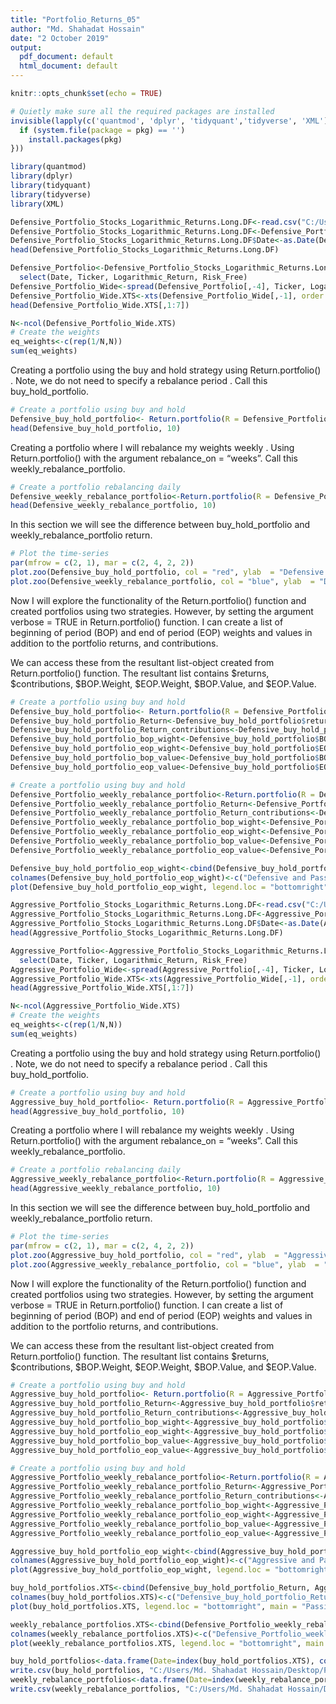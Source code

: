 ---
title: "Portfolio_Returns_05"
author: "Md. Shahadat Hossain"
date: "2 October 2019"
output:
  pdf_document: default
  html_document: default
---

```{r setup, include=FALSE}
knitr::opts_chunk$set(echo = TRUE)
```

```{r, include=FALSE}
# Quietly make sure all the required packages are installed
invisible(lapply(c('quantmod', 'dplyr', 'tidyquant','tidyverse', 'XML'), function(pkg) {
  if (system.file(package = pkg) == '')
    install.packages(pkg)
}))
```

```{r,include=TRUE, warning=FALSE, message=FALSE}
library(quantmod)
library(dplyr)
library(tidyquant)
library(tidyverse)
library(XML)
```

```{r, include=TRUE}
Defensive_Portfolio_Stocks_Logarithmic_Returns.Long.DF<-read.csv("C:/Users/Md. Shahadat Hossain/Desktop/Portfolio_Management_2019/Defensive_Portfolio_Stocks_Logarithmic_Returns.Long.CSV")
Defensive_Portfolio_Stocks_Logarithmic_Returns.Long.DF<-Defensive_Portfolio_Stocks_Logarithmic_Returns.Long.DF[,-1]
Defensive_Portfolio_Stocks_Logarithmic_Returns.Long.DF$Date<-as.Date(Defensive_Portfolio_Stocks_Logarithmic_Returns.Long.DF$Date)
head(Defensive_Portfolio_Stocks_Logarithmic_Returns.Long.DF)
```


```{r,include=FALSE}
Defensive_Portfolio<-Defensive_Portfolio_Stocks_Logarithmic_Returns.Long.DF%>%
  select(Date, Ticker, Logarithmic_Return, Risk_Free)
Defensive_Portfolio_Wide<-spread(Defensive_Portfolio[,-4], Ticker, Logarithmic_Return)
Defensive_Portfolio_Wide.XTS<-xts(Defensive_Portfolio_Wide[,-1], order.by = Defensive_Portfolio_Wide$Date)
head(Defensive_Portfolio_Wide.XTS[,1:7])
```


```{r,include=FALSE}
N<-ncol(Defensive_Portfolio_Wide.XTS)
# Create the weights
eq_weights<-c(rep(1/N,N))
sum(eq_weights)
```

Creating a portfolio using the buy and hold strategy using Return.portfolio() . Note, we do not need to specify a rebalance period . Call this buy_hold_portfolio.

```{r,include=FALSE}
# Create a portfolio using buy and hold
Defensive_buy_hold_portfolio<- Return.portfolio(R = Defensive_Portfolio_Wide.XTS, weights = eq_weights )
head(Defensive_buy_hold_portfolio, 10)
```

Creating a portfolio where I will rebalance my weights weekly . Using Return.portfolio() with the argument rebalance_on = "weeks". Call this weekly_rebalance_portfolio.

```{r,include=FALSE}
# Create a portfolio rebalancing daily 
Defensive_weekly_rebalance_portfolio<-Return.portfolio(R = Defensive_Portfolio_Wide.XTS, weights = eq_weights, rebalance_on = "weeks" )
head(Defensive_weekly_rebalance_portfolio, 10)
```

In this section we will see the difference between buy_hold_portfolio and weekly_rebalance_portfolio return. 

```{r,include=FALSE}
# Plot the time-series
par(mfrow = c(2, 1), mar = c(2, 4, 2, 2))
plot.zoo(Defensive_buy_hold_portfolio, col = "red", ylab  = "Defensive And Passive", main = "Defensive Portfolio Return")
plot.zoo(Defensive_weekly_rebalance_portfolio, col = "blue", ylab  = "Defensive And Active")
```

Now I will explore the functionality of the Return.portfolio() function and created portfolios using two strategies. However, by setting the argument verbose = TRUE in Return.portfolio() function.  I can create a list of beginning of period (BOP) and end of period (EOP) weights and values in addition to the portfolio returns, and contributions.

We can access these from the resultant list-object created from Return.portfolio() function. The resultant list contains $returns, $contributions, $BOP.Weight, $EOP.Weight, $BOP.Value, and $EOP.Value.

```{r,include=FALSE}
# Create a portfolio using buy and hold
Defensive_buy_hold_portfolio<- Return.portfolio(R = Defensive_Portfolio_Wide.XTS, weights = eq_weights, verbose = TRUE )
Defensive_buy_hold_portfolio_Return<-Defensive_buy_hold_portfolio$returns
Defensive_buy_hold_portfolio_Return_contributions<-Defensive_buy_hold_portfolio$contribution
Defensive_buy_hold_portfolio_bop_wight<-Defensive_buy_hold_portfolio$BOP.Weight
Defensive_buy_hold_portfolio_eop_wight<-Defensive_buy_hold_portfolio$EOP.Weight
Defensive_buy_hold_portfolio_bop_value<-Defensive_buy_hold_portfolio$BOP.Value
Defensive_buy_hold_portfolio_eop_value<-Defensive_buy_hold_portfolio$EOP.Value
```

```{r,include=FALSE}
# Create a portfolio using buy and hold
Defensive_Portfolio_weekly_rebalance_portfolio<-Return.portfolio(R = Defensive_Portfolio_Wide.XTS, weights = eq_weights, rebalance_on = "weeks", verbose = TRUE)
Defensive_Portfolio_weekly_rebalance_portfolio_Return<-Defensive_Portfolio_weekly_rebalance_portfolio$returns
Defensive_Portfolio_weekly_rebalance_portfolio_Return_contributions<-Defensive_Portfolio_weekly_rebalance_portfolio$contribution
Defensive_Portfolio_weekly_rebalance_portfolio_bop_wight<-Defensive_Portfolio_weekly_rebalance_portfolio$BOP.Weight
Defensive_Portfolio_weekly_rebalance_portfolio_eop_wight<-Defensive_Portfolio_weekly_rebalance_portfolio$EOP.Weight
Defensive_Portfolio_weekly_rebalance_portfolio_bop_value<-Defensive_Portfolio_weekly_rebalance_portfolio$BOP.Value
Defensive_Portfolio_weekly_rebalance_portfolio_eop_value<-Defensive_Portfolio_weekly_rebalance_portfolio$EOP.Value
```

```{r,include=FALSE}
Defensive_buy_hold_portfolio_eop_wight<-cbind(Defensive_buy_hold_portfolio_eop_wight$ AEP, Defensive_Portfolio_weekly_rebalance_portfolio_eop_wight$ AEP)
colnames(Defensive_buy_hold_portfolio_eop_wight)<-c("Defensive and Passive", "Defensive and Active")
plot(Defensive_buy_hold_portfolio_eop_wight, legend.loc = "bottomright", main = "End of the Period Weight of  AEP")
```

```{r, include=TRUE}
Aggressive_Portfolio_Stocks_Logarithmic_Returns.Long.DF<-read.csv("C:/Users/Md. Shahadat Hossain/Desktop/Portfolio_Management_2019/Aggressive_Portfolio_Stocks_Logarithmic_Returns.Long.CSV")
Aggressive_Portfolio_Stocks_Logarithmic_Returns.Long.DF<-Aggressive_Portfolio_Stocks_Logarithmic_Returns.Long.DF[,-1]
Aggressive_Portfolio_Stocks_Logarithmic_Returns.Long.DF$Date<-as.Date(Aggressive_Portfolio_Stocks_Logarithmic_Returns.Long.DF$Date)
head(Aggressive_Portfolio_Stocks_Logarithmic_Returns.Long.DF)
```


```{r,include=FALSE}
Aggressive_Portfolio<-Aggressive_Portfolio_Stocks_Logarithmic_Returns.Long.DF%>%
  select(Date, Ticker, Logarithmic_Return, Risk_Free)
Aggressive_Portfolio_Wide<-spread(Aggressive_Portfolio[,-4], Ticker, Logarithmic_Return)
Aggressive_Portfolio_Wide.XTS<-xts(Aggressive_Portfolio_Wide[,-1], order.by = Aggressive_Portfolio_Wide$Date)
head(Aggressive_Portfolio_Wide.XTS[,1:7])
```


```{r,include=FALSE}
N<-ncol(Aggressive_Portfolio_Wide.XTS)
# Create the weights
eq_weights<-c(rep(1/N,N))
sum(eq_weights)
```

Creating a portfolio using the buy and hold strategy using Return.portfolio() . Note, we do not need to specify a rebalance period . Call this buy_hold_portfolio.

```{r,include=FALSE}
# Create a portfolio using buy and hold
Aggressive_buy_hold_portfolio<- Return.portfolio(R = Aggressive_Portfolio_Wide.XTS, weights = eq_weights )
head(Aggressive_buy_hold_portfolio, 10)
```

Creating a portfolio where I will rebalance my weights weekly . Using Return.portfolio() with the argument rebalance_on = "weeks". Call this weekly_rebalance_portfolio.

```{r,include=FALSE}
# Create a portfolio rebalancing daily 
Aggressive_weekly_rebalance_portfolio<-Return.portfolio(R = Aggressive_Portfolio_Wide.XTS, weights = eq_weights, rebalance_on = "weeks" )
head(Aggressive_weekly_rebalance_portfolio, 10)
```

In this section we will see the difference between buy_hold_portfolio and weekly_rebalance_portfolio return. 

```{r,include=FALSE}
# Plot the time-series
par(mfrow = c(2, 1), mar = c(2, 4, 2, 2))
plot.zoo(Aggressive_buy_hold_portfolio, col = "red", ylab  = "Aggressive And Passive", main = "Aggressive Portfolio Return")
plot.zoo(Aggressive_weekly_rebalance_portfolio, col = "blue", ylab  = "Aggressive And Active")
```

Now I will explore the functionality of the Return.portfolio() function and created portfolios using two strategies. However, by setting the argument verbose = TRUE in Return.portfolio() function.  I can create a list of beginning of period (BOP) and end of period (EOP) weights and values in addition to the portfolio returns, and contributions.

We can access these from the resultant list-object created from Return.portfolio() function. The resultant list contains $returns, $contributions, $BOP.Weight, $EOP.Weight, $BOP.Value, and $EOP.Value.

```{r,include=FALSE}
# Create a portfolio using buy and hold
Aggressive_buy_hold_portfolio<- Return.portfolio(R = Aggressive_Portfolio_Wide.XTS, weights = eq_weights, verbose = TRUE )
Aggressive_buy_hold_portfolio_Return<-Aggressive_buy_hold_portfolio$returns
Aggressive_buy_hold_portfolio_Return_contributions<-Aggressive_buy_hold_portfolio$contribution
Aggressive_buy_hold_portfolio_bop_wight<-Aggressive_buy_hold_portfolio$BOP.Weight
Aggressive_buy_hold_portfolio_eop_wight<-Aggressive_buy_hold_portfolio$EOP.Weight
Aggressive_buy_hold_portfolio_bop_value<-Aggressive_buy_hold_portfolio$BOP.Value
Aggressive_buy_hold_portfolio_eop_value<-Aggressive_buy_hold_portfolio$EOP.Value
```

```{r,include=FALSE}
# Create a portfolio using buy and hold
Aggressive_Portfolio_weekly_rebalance_portfolio<-Return.portfolio(R = Aggressive_Portfolio_Wide.XTS, weights = eq_weights, rebalance_on = "weeks", verbose = TRUE)
Aggressive_Portfolio_weekly_rebalance_portfolio_Return<-Aggressive_Portfolio_weekly_rebalance_portfolio$returns
Aggressive_Portfolio_weekly_rebalance_portfolio_Return_contributions<-Aggressive_Portfolio_weekly_rebalance_portfolio$contribution
Aggressive_Portfolio_weekly_rebalance_portfolio_bop_wight<-Aggressive_Portfolio_weekly_rebalance_portfolio$BOP.Weight
Aggressive_Portfolio_weekly_rebalance_portfolio_eop_wight<-Aggressive_Portfolio_weekly_rebalance_portfolio$EOP.Weight
Aggressive_Portfolio_weekly_rebalance_portfolio_bop_value<-Aggressive_Portfolio_weekly_rebalance_portfolio$BOP.Value
Aggressive_Portfolio_weekly_rebalance_portfolio_eop_value<-Aggressive_Portfolio_weekly_rebalance_portfolio$EOP.Value
```

```{r,include=FALSE}
Aggressive_buy_hold_portfolio_eop_wight<-cbind(Aggressive_buy_hold_portfolio_eop_wight$ ADSK, Aggressive_Portfolio_weekly_rebalance_portfolio_eop_wight$ ADSK)
colnames(Aggressive_buy_hold_portfolio_eop_wight)<-c("Aggressive and Passive", "Aggressive and Active")
plot(Aggressive_buy_hold_portfolio_eop_wight, legend.loc = "bottomright", main = "End of the Period Weight of  ADSK")
```


```{r, include=TRUE}
buy_hold_portfolios.XTS<-cbind(Defensive_buy_hold_portfolio_Return, Aggressive_buy_hold_portfolio_Return)
colnames(buy_hold_portfolios.XTS)<-c("Defensive_buy_hold_portfolio_Return", "Aggressive_buy_hold_portfolio_Return")
plot(buy_hold_portfolios.XTS, legend.loc = "bottomright", main = "Passive Portfolios")
```

```{r, include=TRUE}
weekly_rebalance_portfolios.XTS<-cbind(Defensive_Portfolio_weekly_rebalance_portfolio_Return, Aggressive_Portfolio_weekly_rebalance_portfolio_Return)
colnames(weekly_rebalance_portfolios.XTS)<-c("Defensive_Portfolio_weekly_rebalance_portfolio_Return", "Aggressive_Portfolio_weekly_rebalance_portfolio_Return")
plot(weekly_rebalance_portfolios.XTS, legend.loc = "bottomright", main = "Active Portfolios")
```

```{r, include=TRUE}
buy_hold_portfolios<-data.frame(Date=index(buy_hold_portfolios.XTS), coredata(buy_hold_portfolios.XTS))
write.csv(buy_hold_portfolios, "C:/Users/Md. Shahadat Hossain/Desktop/Portfolio_Management_2019/buy_hold_portfolios.csv")
weekly_rebalance_portfolios<-data.frame(Date=index(weekly_rebalance_portfolios.XTS), coredata(weekly_rebalance_portfolios.XTS))
write.csv(weekly_rebalance_portfolios, "C:/Users/Md. Shahadat Hossain/Desktop/Portfolio_Management_2019/weekly_rebalance_portfolios.csv")
```

